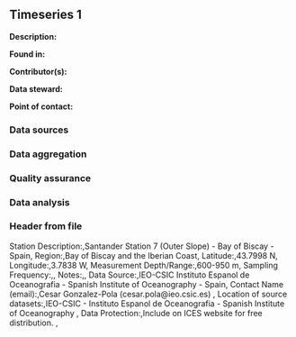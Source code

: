 ## Timeseries 1

**Description:** 


**Found in:**

**Contributor(s):**

**Data steward:**

**Point of contact:**

### Data sources

### Data aggregation

### Quality assurance

### Data analysis

### Header from file
Station Description:,Santander Station 7 (Outer Slope) - Bay of Biscay - Spain,
Region:,Bay of Biscay and the Iberian Coast,
Latitude:,43.7998 N,
Longitude:,3.7838 W,
Measurement Depth/Range:,600-950 m,
Sampling Frequency:,,
Notes:,,
Data Source:,IEO-CSIC Instituto Espanol de Oceanografia - Spanish Institute of Oceanography - Spain,
Contact Name (email):,Cesar Gonzalez-Pola (cesar.pola@ieo.csic.es) ,
Location of source datasets:,IEO-CSIC - Instituto Espanol de Oceanografia - Spanish Institute of Oceanography ,
Data Protection:,Include on ICES website for free distribution. ,
